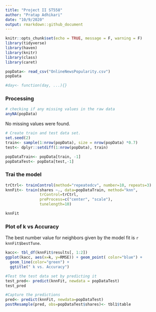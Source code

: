 ```yaml
---
title: "Project II ST558"
author: "Pratap Adhikari"
date: "10/9/2020"
output: rmarkdown::github_document
---
```


```r
knitr::opts_chunk$set(echo = TRUE, message = F, warning = F)
library(tidyverse)
library(haven)
library(knitr)
library(class)
library(caret)
```


```r
popData<- read_csv("OnlineNewsPopularity.csv")
popData

```

```r
#day<- function(day, ...){}

```


### Processing

```r
# checking if any missing values in the raw data
anyNA(popData)
```
No missing values were found.


```r
# Create train and test data set.
set.seed(2)
train<- sample(1:nrow(popData), size = nrow(popData) *0.7)
test<- dplyr::setdiff(1:nrow(popData), train)

popDataTrain<- popData[train, -1]
popDataTest<- popData[test,-1]
```


### Trai the model 

```r
trCtrl<- trainControl(method="repeatedcv", number=10, repeats=3)
knnFit<- train(shares ~., data=popDataTrain, method="knn",
               trControl=trCtrl,
               preProcess=c("center", "scale"),
               tunelength=10)

knnFit
```


### Plot of k vs Accuracy

The best number value for neighbors given by the model fit is `r knnFit$bestTune`.


```r
kacc<- tbl_df(knnFit$results[, 1:2])
ggplot(kacc, aes(x=k, y=RMSE)) + geom_point( color="blue") +
  geom_line(color="green") +
  ggtitle(" k vs. Accuracy")
```



```r

#Test the test data set by predicting it
test_pred<- predict(knnFit, newdata = popDataTest)
test_pred
```


```r
#Capture the predictions
pred<- predict(knnFit, newdata=popDataTest)
postResample(pred, obs=popDataTest$shares)<- tbl1$table


```
















